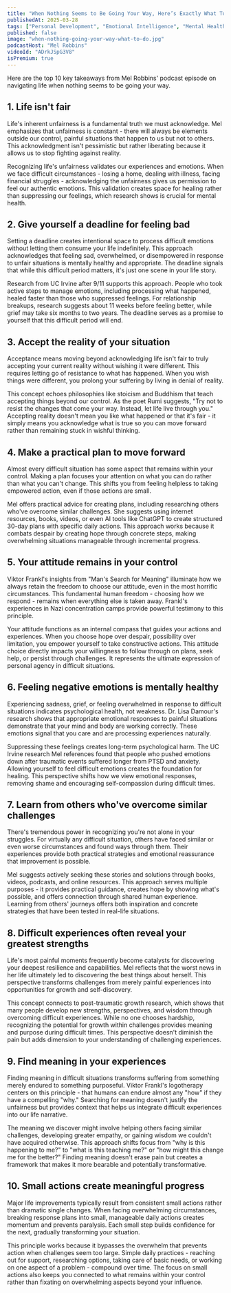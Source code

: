 ```yaml
---
title: "When Nothing Seems to Be Going Your Way, Here’s Exactly What To Do"
publishedAt: 2025-03-28
tags: ["Personal Development", "Emotional Intelligence", "Mental Health"]
published: false
image: "when-nothing-going-your-way-what-to-do.jpg"
podcastHost: "Mel Robbins"
videoId: "ADrkJSpG3V8"
isPremium: true
---
```



<PodcastSummaryPageLayout frontmatter={frontmatter}>

Here are the top 10 key takeaways from Mel Robbins' podcast episode on navigating life when nothing seems to be going your way.

## 1. Life isn't fair

Life's inherent unfairness is a fundamental truth we must acknowledge. Mel emphasizes that unfairness is constant - there will always be elements outside our control, painful situations that happen to us but not to others. This acknowledgment isn't pessimistic but rather liberating because it allows us to stop fighting against reality.

Recognizing life's unfairness validates our experiences and emotions. When we face difficult circumstances - losing a home, dealing with illness, facing financial struggles - acknowledging the unfairness gives us permission to feel our authentic emotions. This validation creates space for healing rather than suppressing our feelings, which research shows is crucial for mental health.

## 2. Give yourself a deadline for feeling bad

Setting a deadline creates intentional space to process difficult emotions without letting them consume your life indefinitely. This approach acknowledges that feeling sad, overwhelmed, or disempowered in response to unfair situations is mentally healthy and appropriate. The deadline signals that while this difficult period matters, it's just one scene in your life story.

Research from UC Irvine after 9/11 supports this approach. People who took active steps to manage emotions, including processing what happened, healed faster than those who suppressed feelings. For relationship breakups, research suggests about 11 weeks before feeling better, while grief may take six months to two years. The deadline serves as a promise to yourself that this difficult period will end.

## 3. Accept the reality of your situation

Acceptance means moving beyond acknowledging life isn't fair to truly accepting your current reality without wishing it were different. This requires letting go of resistance to what has happened. When you wish things were different, you prolong your suffering by living in denial of reality.

This concept echoes philosophies like stoicism and Buddhism that teach accepting things beyond our control. As the poet Rumi suggests, "Try not to resist the changes that come your way. Instead, let life live through you." Accepting reality doesn't mean you like what happened or that it's fair - it simply means you acknowledge what is true so you can move forward rather than remaining stuck in wishful thinking.

## 4. Make a practical plan to move forward

Almost every difficult situation has some aspect that remains within your control. Making a plan focuses your attention on what you can do rather than what you can't change. This shifts you from feeling helpless to taking empowered action, even if those actions are small.

Mel offers practical advice for creating plans, including researching others who've overcome similar challenges. She suggests using internet resources, books, videos, or even AI tools like ChatGPT to create structured 30-day plans with specific daily actions. This approach works because it combats despair by creating hope through concrete steps, making overwhelming situations manageable through incremental progress.

## 5. Your attitude remains in your control

Viktor Frankl's insights from "Man's Search for Meaning" illuminate how we always retain the freedom to choose our attitude, even in the most horrific circumstances. This fundamental human freedom - choosing how we respond - remains when everything else is taken away. Frankl's experiences in Nazi concentration camps provide powerful testimony to this principle.

Your attitude functions as an internal compass that guides your actions and experiences. When you choose hope over despair, possibility over limitation, you empower yourself to take constructive actions. This attitude choice directly impacts your willingness to follow through on plans, seek help, or persist through challenges. It represents the ultimate expression of personal agency in difficult situations.

## 6. Feeling negative emotions is mentally healthy

Experiencing sadness, grief, or feeling overwhelmed in response to difficult situations indicates psychological health, not weakness. Dr. Lisa Damour's research shows that appropriate emotional responses to painful situations demonstrate that your mind and body are working correctly. These emotions signal that you care and are processing experiences naturally.

Suppressing these feelings creates long-term psychological harm. The UC Irvine research Mel references found that people who pushed emotions down after traumatic events suffered longer from PTSD and anxiety. Allowing yourself to feel difficult emotions creates the foundation for healing. This perspective shifts how we view emotional responses, removing shame and encouraging self-compassion during difficult times.

## 7. Learn from others who've overcome similar challenges

There's tremendous power in recognizing you're not alone in your struggles. For virtually any difficult situation, others have faced similar or even worse circumstances and found ways through them. Their experiences provide both practical strategies and emotional reassurance that improvement is possible.

Mel suggests actively seeking these stories and solutions through books, videos, podcasts, and online resources. This approach serves multiple purposes - it provides practical guidance, creates hope by showing what's possible, and offers connection through shared human experience. Learning from others' journeys offers both inspiration and concrete strategies that have been tested in real-life situations.

## 8. Difficult experiences often reveal your greatest strengths

Life's most painful moments frequently become catalysts for discovering your deepest resilience and capabilities. Mel reflects that the worst news in her life ultimately led to discovering the best things about herself. This perspective transforms challenges from merely painful experiences into opportunities for growth and self-discovery.

This concept connects to post-traumatic growth research, which shows that many people develop new strengths, perspectives, and wisdom through overcoming difficult experiences. While no one chooses hardship, recognizing the potential for growth within challenges provides meaning and purpose during difficult times. This perspective doesn't diminish the pain but adds dimension to your understanding of challenging experiences.

## 9. Find meaning in your experiences

Finding meaning in difficult situations transforms suffering from something merely endured to something purposeful. Viktor Frankl's logotherapy centers on this principle - that humans can endure almost any "how" if they have a compelling "why." Searching for meaning doesn't justify the unfairness but provides context that helps us integrate difficult experiences into our life narrative.

The meaning we discover might involve helping others facing similar challenges, developing greater empathy, or gaining wisdom we couldn't have acquired otherwise. This approach shifts focus from "why is this happening to me?" to "what is this teaching me?" or "how might this change me for the better?" Finding meaning doesn't erase pain but creates a framework that makes it more bearable and potentially transformative.

## 10. Small actions create meaningful progress

Major life improvements typically result from consistent small actions rather than dramatic single changes. When facing overwhelming circumstances, breaking response plans into small, manageable daily actions creates momentum and prevents paralysis. Each small step builds confidence for the next, gradually transforming your situation.

This principle works because it bypasses the overwhelm that prevents action when challenges seem too large. Simple daily practices - reaching out for support, researching options, taking care of basic needs, or working on one aspect of a problem - compound over time. The focus on small actions also keeps you connected to what remains within your control rather than fixating on overwhelming aspects beyond your influence.

</PodcastSummaryPageLayout>
